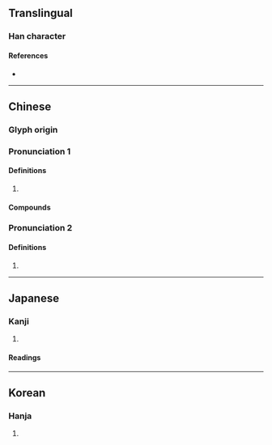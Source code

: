 {{also|剿}}
{{character info}}
==Translingual==

===Han character===
{{Han char|rn=19|rad=力|as=11|sn=13|four=24927|canj=VDKS|ids=⿰巢力}}

====References====
* {{Han ref|kx=0149.090|dkj=02426|dj=0337.020|hdz=10379.130|uh=52E6|ud=21222|bh=B6D3|bd=46803}}

----

==Chinese==

===Glyph origin===
{{Han etym}}

===Pronunciation 1===
{{zh-forms}}
{{zh-pron
|m=jiǎo
|m-s=
|c=ziu2
|c-t=
|g=
|h=pfs=
|j=
|mb=
|md=
|mn=
|mn-t=
|w=
|x=
|mc=2
|oc=3
|cat=v
}}

====Definitions====
{{zh-hanzi}}

# {{zh-alt-form|剿|to [[destroy]], to [[exterminate]], to [[annihilate]]}}

====Compounds====
{{zh-der|勦竊|勦除|勦襲|勦兒|勦滅|征勦|勦撫兼施|勦說}}

===Pronunciation 2===
{{zh-forms}}
{{zh-pron
|m=chāo
|m-s=
|c=caau1
|c-t=
|g=
|h=pfs=
|j=
|mb=
|md=
|mn=
|mn-t=
|w=
|x=
|mc=
|oc=
|cat=v
}}

====Definitions====
{{zh-hanzi}}

# {{zh-alt-form|抄|to [[plagiarize]]}}

----

==Japanese==

===Kanji===
{{ja-kanji|grade=|rs=力11}}

# {{rfdef|ja|sort=力11}}

====Readings====
{{ja-readings
|goon=しょう<せう
|kanon=しょう<せう, そう<さう
|kun=つか-れる, つく-す}}

----

==Korean==

===Hanja===
{{ko-hanja|hangeul=초}}

# {{rfdef|ko|sort=力11}}